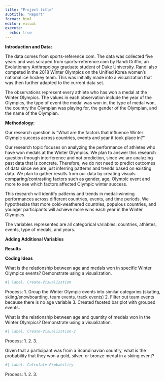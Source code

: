 ```yaml
---
title: "Project title"
subtitle: "Report"
format: html
editor: visual
execute:
  echo: true
---
```


**Introduction and Data:**

The data comes from sports-reference.com. The data was collected five years and was scraped from sports-reference.com by Randi Griffin, an Evolutionary Anthropology graduate student of Duke University. Randi also competed in the 2018 Winter Olympics on the Unified Korea women's national ice hockey team. This was initially made into a visualization that was then further adapted to the current data set.

The observations represent every athlete who has won a medal at the Winter Olympics. The values in each observation include the year of the Olympics, the type of event the medal was won in, the type of medal won, the country the Olympian was playing for, the gender of the Olympian, and the name of the Olympian.

**Methodology:**

Our research question is \"What are the factors that influence Winter Olympic success across countries, events and year it took place in?\"

Our research topic focuses on analyzing the performance of athletes who have won medals at the Winter Olympics. We plan to answer this research question through interference and not prediction, since we are analyzing past data that is concrete. Therefore, we do not need to predict outcomes of data since we are just inferring patterns and trends based on existing data. We plan to gather results from our data by creating visuals comparing/contrasting factors such as gender, age, Olympic event and more to see which factors affected Olympic winter success. 

This research will identify patterns and trends in medal-winning performances across different countries, events, and time periods. We hypothesize that more cold-weathered countries, populous countries, and younger participants will achieve more wins each year in the Winter Olympics. 

The variables represented are all categorical variables: countries, athletes, events, type of medals, and years.

**Adding Additional Variables**

**Results** 

**Coding Ideas**

What is the relationship between age and medals won in specific Winter Olympics events? 
Demonstrate using a visualization.

```r
#| label: Create-Visualization
```
Process: 
1. Group the Winter Olympic events into similar categories (skating, skiing/snowboarding, team events, track events)
2. Filter out team events because there is no age variable
3. Created faceted bar plot with grouped events. 


What is the relationship between age and quantity of medals won in the Winter Olympics? 
Demonstrate using a visualization. 

```r
#| label: Create-Visualization-2

```
Process: 
1. 
2. 
3. 

Given that a participant was from a Scandinavian country, what is the probability that they won a gold, silver, or bronze medal in a skiing event? 
```r
#| label: Calculate-Probability
```
Process: 
1. 
2. 
3. 

\

\
\
